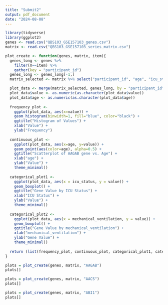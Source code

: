 ```yaml
---
title: "Submit2"
output: pdf_document
date: "2024-08-08"
---
```


```r
library(tidyverse)
library(ggplot2)
genes <- read.csv("QBS103_GSE157103_genes.csv")
matrix <- read.csv("QBS103_GSE157103_series_matrix.csv")
```

```r
plot_create <- function(genes, matrix, item){
  genes_long <- genes %>%
    filter(X==item) %>%
    gather(key = "participant_id")
  genes_long <- genes_long[-1,]
  matrix_selected <- matrix %>% select("participant_id", "age", "icu_status", "mechanical_ventilation")

  plot_data <- merge(matrix_selected, genes_long, by = "participant_id")
  plot_data$value <- as.numeric(as.character(plot_data$value))
  plot_data$age <- as.numeric(as.character(plot_data$age))
  
  frequency_plot <-
    ggplot(plot_data, aes(x=value)) + 
    geom_histogram(binwidth=1, fill="blue", color="black") + 
    ggtitle("Histogram of Values") + 
    xlab("Value") + 
    ylab("Frequency")
  
  continuous_plot <-
    ggplot(plot_data, aes(x=age, y=value)) +
    geom_point(aes(color=age), alpha=0.5) + 
    ggtitle("Scatterplot of AAGAB gene vs. Age") +
    xlab("age") +
    ylab("Value") +
    theme_minimal()
  
  categorical_plot1 <-
    ggplot(plot_data, aes(x = icu_status, y = value)) +
    geom_boxplot() +
    ggtitle("Gene Value by ICU Status") +
    xlab("ICU Status") +
    ylab("Value") +
    theme_minimal()
  
  categorical_plot2 <-
    ggplot(plot_data, aes(x = mechanical_ventilation, y = value)) +
    geom_boxplot() +
    ggtitle("Gene Value by mechanical_ventilation") +
    xlab("mechanical_ventilation") +
    ylab("Gene Value") +
    theme_minimal()
  
  return (list(frequency_plot, continuous_plot, categorical_plot1, categorical_plot2))
}
```

```r
plots = plot_create(genes, matrix, "AAGAB")
plots[]
```

```r
plots = plot_create(genes, matrix, "AACS")
plots[]
```

```r
plots = plot_create(genes, matrix, "ABI1")
plots[]
```